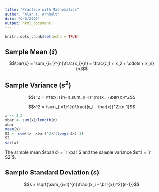 ```yaml
---
title: "Practice with Mathematics"
author: "Alan T. Arnholt"
date: "9/8/2020"
output: html_document
---
```


```r
knitr::opts_chunk$set(echo = TRUE)
```

## Sample Mean ($\bar{x}$)

$$\bar{x} = \sum_{i=1}^{n}\frac{x_i}{n} = \frac{x_1 + x_2 + \cdots + x_n}{n}$$

## Sample Variance ($s^2$)

$$s^2  = \frac{1}{n-1}\sum_{i=1}^{n}(x_i -\bar{x})^2$$

$$s^2 = \sum_{i=1}^{n}\frac{(x_i - \bar{x})^2}{n-1}$$

```r
x <- 1:5
xbar <- sum(x)/length(x)
xbar
mean(x)
S2 <- sum((x -xbar)^2)/(length(x)-1)
S2
var(x)
```

The sample mean $\bar{x} = `r xbar`$ and the sample variance $s^2 = `r S2`$.

## Sample Standard Deviation ($s$)

$$s = \sqrt{\sum_{i=1}^{n}\frac{(x_i - \bar{x})^2}{n-1}}$$


